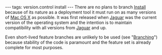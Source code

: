 ---
tags: version.control install
---
There are no plans to branch [[Install]] because of its nature as a deployment tool it must run on as many versions of [[Mac OS X]] as possible. It was first released when [[Jaguar]] was the current version of the operating system and the intention is to maintain compatibility with all versions from [[Jaguar]] and up.

Even short-lived feature branches are unlikely to be used (see "[[Branching]]") because stability of the code is paramount and the feature set is already complete for most purposes.
